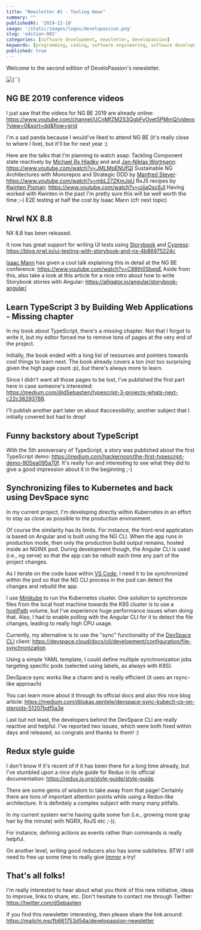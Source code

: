 ```yaml
---
title: "Newsletter #2 - Tooling News"
summary: ""
publishedAt: '2019-12-10'
image: '/static/images/logos/developassion.png'
slug: 'edition-002'
categories: [software development, newsletter, developassion]
keywords: [programming, coding, software engineering, software development, it, newsletter]
published: true
---
```


Welcome to the second edition of DeveloPassion's newsletter.

<BlogPostCenteredContent>
  <Image
    alt={``}
    src={`/static/images/logos/developassion.png`}
    width={480}
    height={270}
    priority
  />
</BlogPostCenteredContent>

## NG BE 2019 conference videos

I just saw that the videos for NG BE 2019 are already online: https://www.youtube.com/channel/UCnMfZM2S3QgbFvOyet5PMmQ/videos?view=0&sort=dd&flow=grid

I'm a sad panda because I would've liked to attend NG BE (it's really close to where I live), but it'll be for next year :)

Here are the talks that I'm planning to watch asap:
Tackling Component state reactively by <a href="https://twitter.com/Michael_Hladky" rel="noopener">Michael Rx Hladky</a> and and <a href="https://twitter.com/niklas_wortmann" rel="noopener">Jan-Niklas Wortmann</a>: https://www.youtube.com/watch?v=JMLMpENUfQI
Sustainable NG Architectures with Monorepos and Strategic DDD by <a href="https://twitter.com/ManfredSteyer" rel="noopener">Manfred Steyer</a>: https://www.youtube.com/watch?v=mbL27ZKmJqU
RxJS recipes by <a href="https://twitter.com/kwintenp" rel="noopener">Kwinten Pisman</a>: https://www.youtube.com/watch?v=cjjjaOsc6JI
Having worked with Kwinten in the past I'm pretty sure this will be well worth the time ;-)
E2E testing at half the cost by Isaac Mann (cfr next topic)

## Nrwl NX 8.8

NX 8.8 has been released.

It now has great support for writing UI tests using <a href="https://storybook.js.org/" rel="noopener">Storybook</a> and <a href="https://www.cypress.io/" rel="noopener">Cypress</a>: https://blog.nrwl.io/ui-testing-with-storybook-and-nx-4b86975224c

<a href="https://twitter.com/MannIsaac" rel="noopener">Isaac Mann</a> has given a cool talk explaining this in detail at the NG BE conference: https://www.youtube.com/watch?v=C88th0SbepE
Aside from this, also take a look at this article for a nice intro about how to write Storybook stories with Angular: https://alligator.io/angular/storybook-angular/

## Learn TypeScript 3 by Building Web Applications - Missing chapter

In my book about TypeScript, there's a missing chapter. Not that I forgot to write it, but my editor forced me to remove tons of pages at the very end of the project.

Initially, the book ended with a long list of resources and pointers towards cool things to learn next. The book already covers a ton (not too surprising given the high page count :p), but there's always more to learn.

Since I didn't want all those pages to be lost, I've published the first part here in case someone's interested: https://medium.com/@dSebastien/typescript-3-projects-whats-next-c22c38293788.

I'll publish another part later on about #accessibility; another subject that I initially covered but had to drop!

## Funny backstory about TypeScript

With the 5th anniversary of TypeScript, a story was published about the first TypeScript demo: https://medium.com/hackernoon/the-first-typescript-demo-905ea095a70f. It's really fun and interesting to see what they did to give a good impression about it in the beginning ;-)

## Synchronizing files to Kubernetes and back using DevSpace sync

In my current project, I'm developing directly within Kubernetes in an effort to stay as close as possible to the production environment.

Of course the similarity has its limits. For instance, the front-end application is based on Angular and is built using the NG CLI. When the app runs in production mode, then only the production build output remains, hosted inside an NGINX pod. During development though, the Angular CLI is used (i.e., ng serve) so that the app can be rebuilt each time any part of the project changes.

As I iterate on the code base within <a href="https://medium.com/@dSebastien/vscode-tips-for-the-newcomers-b55fd143cd21?" rel="noopener">VS Code</a>, I need it to be synchronized within the pod so that the NG CLI process in the pod can detect the changes and rebuild the app.

I use <a href="https://minikube.sigs.k8s.io/" rel="noopener">Minikube</a> to run the Kubernetes cluster. One solution to synchronize files from the local host machine towards the K8S cluster is to use a <a href="https://kubernetes.io/docs/concepts/storage/volumes/#hostpath" rel="noopener">hostPath</a> volume, but I've experience huge performance issues when doing that. Also, I had to enable polling with the Angular CLI for it to detect the file changes, leading to really high CPU usage.

Currently, my alternative is to use the "sync" functionality of the <a href="https://github.com/devspace-cloud/devspace" rel="noopener">DevSpace CLI</a> client: https://devspace.cloud/docs/cli/development/configuration/file-synchronization

Using a simple YAML template, I could define multiple synchronization jobs targeting specific pods (selected using labels, as always with K8S).

DevSpace sync works like a charm and is really efficient (it uses an rsync-like approach)

You can learn more about it through its official docs and also this nice blog article: https://medium.com/@lukas.gentele/devspace-sync-kubectl-cp-on-steroids-51207bdf5a3e

Last but not least, the developers behind the DevSpace CLI are really reactive and helpful. I've reported two issues, which were both fixed within days and released, so congrats and thanks to them! :)

## Redux style guide

I don't know if it's recent of if it has been there for a long time already, but I've stumbled upon a nice style guide for Redux in its official documentation: https://redux.js.org/style-guide/style-guide.

There are some gems of wisdom to take away from that page! Certainly there are tons of important attention points while using a Redux-like architecture. It is definitely a complex subject with many many pitfalls.

In my current system we're having quite some fun (i.e., growing more gray hair by the minute) with NGRX, RxJS etc ;-)).

For instance, defining actions as events rather than commands is really helpful.

On another level, writing good reducers also has some subtleties. BTW I still need to free up some time to really give <a href="https://immerjs.github.io/immer/docs/introduction" rel="noopener">Immer</a> a try!

## That's all folks!

I'm really interested to hear about what you think of this new initiative, ideas to improve, links to share, etc. Don't hesitate to contact me through Twitter: https://twitter.com/dSebastien

If you find this newsletter interesting, then please share the link around: https://mailchi.mp/fb661753d54a/developassion-newsletter


<BlogPostSignature />

